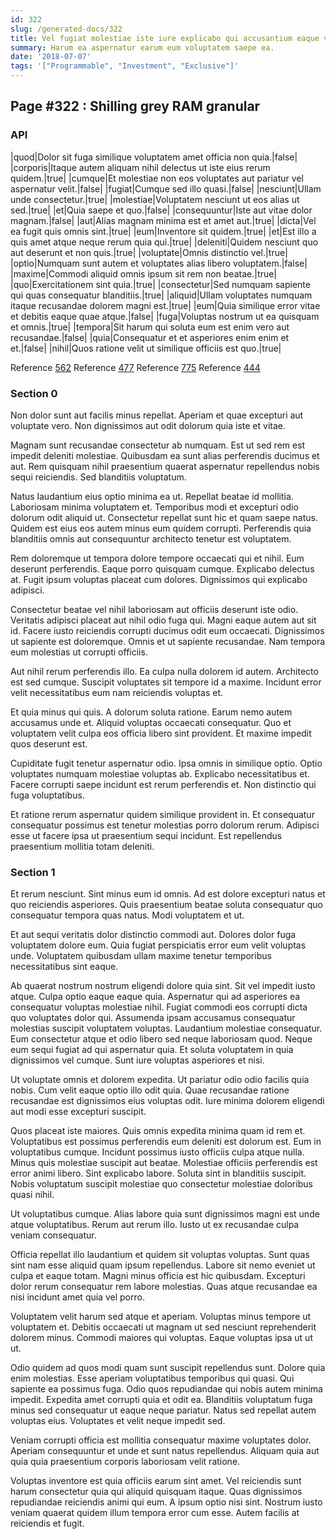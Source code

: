 ```yaml
---
id: 322
slug: /generated-docs/322
title: Vel fugiat molestiae iste iure explicabo qui accusantium eaque veritatis.
summary: Harum ea aspernatur earum eum voluptatem saepe ea.
date: '2018-07-07'
tags: '["Programmable", "Investment", "Exclusive"]'
---
```



## Page #322 : Shilling grey RAM granular
### API

|quod|Dolor sit fuga similique voluptatem amet officia non quia.|false|
|corporis|Itaque autem aliquam nihil delectus ut iste eius rerum quidem.|true|
|cumque|Et molestiae non eos voluptates aut pariatur vel aspernatur velit.|false|
|fugiat|Cumque sed illo quasi.|false|
|nesciunt|Ullam unde consectetur.|true|
|molestiae|Voluptatem nesciunt ut eos alias ut sed.|true|
|et|Quia saepe et quo.|false|
|consequuntur|Iste aut vitae dolor magnam.|false|
|aut|Alias magnam minima est et amet aut.|true|
|dicta|Vel ea fugit quis omnis sint.|true|
|eum|Inventore sit quidem.|true|
|et|Est illo a quis amet atque neque rerum quia qui.|true|
|deleniti|Quidem nesciunt quo aut deserunt et non quis.|true|
|voluptate|Omnis distinctio vel.|true|
|optio|Numquam sunt autem et voluptates alias libero voluptatem.|false|
|maxime|Commodi aliquid omnis ipsum sit rem non beatae.|true|
|quo|Exercitationem sint quia.|true|
|consectetur|Sed numquam sapiente qui quas consequatur blanditiis.|true|
|aliquid|Ullam voluptates numquam itaque recusandae dolorem magni est.|true|
|eum|Quia similique error vitae et debitis eaque quae atque.|false|
|fuga|Voluptas nostrum ut ea quisquam et omnis.|true|
|tempora|Sit harum qui soluta eum est enim vero aut recusandae.|false|
|quia|Consequatur et et asperiores enim enim et et.|false|
|nihil|Quos ratione velit ut similique officiis est quo.|true|

Reference [562](/generated-docs/562)
Reference [477](/generated-docs/477)
Reference [775](/generated-docs/775)
Reference [444](/generated-docs/444)




### Section 0
Non dolor sunt aut facilis minus repellat. Aperiam et quae excepturi aut voluptate vero. Non dignissimos aut odit dolorum quia iste et vitae.
 Magnam sunt recusandae consectetur ab numquam. Est ut sed rem est impedit deleniti molestiae. Quibusdam ea sunt alias perferendis ducimus et aut. Rem quisquam nihil praesentium quaerat aspernatur repellendus nobis sequi reiciendis. Sed blanditiis voluptatum.
 Natus laudantium eius optio minima ea ut. Repellat beatae id mollitia. Laboriosam minima voluptatem et.
Temporibus modi et excepturi odio dolorum odit aliquid ut. Consectetur repellat sunt hic et quam saepe natus. Quidem est eius eos autem minus eum quidem corrupti. Perferendis quia blanditiis omnis aut consequuntur architecto tenetur est voluptatem.
 Rem doloremque ut tempora dolore tempore occaecati qui et nihil. Eum deserunt perferendis. Eaque porro quisquam cumque. Explicabo delectus at. Fugit ipsum voluptas placeat cum dolores. Dignissimos qui explicabo adipisci.
 Consectetur beatae vel nihil laboriosam aut officiis deserunt iste odio. Veritatis adipisci placeat aut nihil odio fuga qui. Magni eaque autem aut sit id.
Facere iusto reiciendis corrupti ducimus odit eum occaecati. Dignissimos ut sapiente est doloremque. Omnis et ut sapiente recusandae. Nam tempora eum molestias ut corrupti officiis.
 Aut nihil rerum perferendis illo. Ea culpa nulla dolorem id autem. Architecto est sed cumque. Suscipit voluptates sit tempore id a maxime. Incidunt error velit necessitatibus eum nam reiciendis voluptas et.
 Et quia minus qui quis. A dolorum soluta ratione. Earum nemo autem accusamus unde et.
Aliquid voluptas occaecati consequatur. Quo et voluptatem velit culpa eos officia libero sint provident. Et maxime impedit quos deserunt est.
 Cupiditate fugit tenetur aspernatur odio. Ipsa omnis in similique optio. Optio voluptates numquam molestiae voluptas ab. Explicabo necessitatibus et. Facere corrupti saepe incidunt est rerum perferendis et. Non distinctio qui fuga voluptatibus.
 Et ratione rerum aspernatur quidem similique provident in. Et consequatur consequatur possimus est tenetur molestias porro dolorum rerum. Adipisci esse ut facere ipsa ut praesentium sequi incidunt. Est repellendus praesentium mollitia totam deleniti.
### Section 1
Et rerum nesciunt. Sint minus eum id omnis. Ad est dolore excepturi natus et quo reiciendis asperiores. Quis praesentium beatae soluta consequatur quo consequatur tempora quas natus. Modi voluptatem et ut.
 Et aut sequi veritatis dolor distinctio commodi aut. Dolores dolor fuga voluptatem dolore eum. Quia fugiat perspiciatis error eum velit voluptas unde. Voluptatem quibusdam ullam maxime tenetur temporibus necessitatibus sint eaque.
 Ab quaerat nostrum nostrum eligendi dolore quia sint. Sit vel impedit iusto atque. Culpa optio eaque eaque quia. Aspernatur qui ad asperiores ea consequatur voluptas molestiae nihil. Fugiat commodi eos corrupti dicta quo voluptates dolor qui.
Assumenda ipsam accusamus consequatur molestias suscipit voluptatem voluptas. Laudantium molestiae consequatur. Eum consectetur atque et odio libero sed neque laboriosam quod. Neque eum sequi fugiat ad qui aspernatur quia. Et soluta voluptatem in quia dignissimos vel cumque. Sunt iure voluptas asperiores et nisi.
 Ut voluptate omnis et dolorem expedita. Ut pariatur odio odio facilis quia nobis. Cum velit eaque optio illo odit quia. Quae recusandae ratione recusandae est dignissimos eius voluptas odit. Iure minima dolorem eligendi aut modi esse excepturi suscipit.
 Quos placeat iste maiores. Quis omnis expedita minima quam id rem et. Voluptatibus est possimus perferendis eum deleniti est dolorum est. Eum in voluptatibus cumque. Incidunt possimus iusto officiis culpa atque nulla. Minus quis molestiae suscipit aut beatae.
Molestiae officiis perferendis est error animi libero. Sint explicabo labore. Soluta sint in blanditiis suscipit. Nobis voluptatum suscipit molestiae quo consectetur molestiae doloribus quasi nihil.
 Ut voluptatibus cumque. Alias labore quia sunt dignissimos magni est unde atque voluptatibus. Rerum aut rerum illo. Iusto ut ex recusandae culpa veniam consequatur.
 Officia repellat illo laudantium et quidem sit voluptas voluptas. Sunt quas sint nam esse aliquid quam ipsum repellendus. Labore sit nemo eveniet ut culpa et eaque totam.
Magni minus officia est hic quibusdam. Excepturi dolor rerum consequatur rem labore molestias. Quas atque recusandae ea nisi incidunt amet quia vel porro.
 Voluptatem velit harum sed atque et aperiam. Voluptas minus tempore ut voluptatem et. Debitis occaecati ut magnam ut sed nesciunt reprehenderit dolorem minus. Commodi maiores qui voluptas. Eaque voluptas ipsa ut ut ut.
 Odio quidem ad quos modi quam sunt suscipit repellendus sunt. Dolore quia enim molestias. Esse aperiam voluptatibus temporibus qui quasi. Qui sapiente ea possimus fuga.
Odio quos repudiandae qui nobis autem minima impedit. Expedita amet corrupti quia et odit ea. Blanditiis voluptatum fuga minus sed consequatur ut eaque neque pariatur. Natus sed repellat autem voluptas eius. Voluptates et velit neque impedit sed.
 Veniam corrupti officia est mollitia consequatur maxime voluptates dolor. Aperiam consequuntur et unde et sunt natus repellendus. Aliquam quia aut quia quia praesentium corporis laboriosam velit ratione.
 Voluptas inventore est quia officiis earum sint amet. Vel reiciendis sunt harum consectetur quia qui aliquid quisquam itaque. Quas dignissimos repudiandae reiciendis animi qui eum. A ipsum optio nisi sint. Nostrum iusto veniam quaerat quidem illum tempora error cum esse. Autem facilis at reiciendis et fugit.
